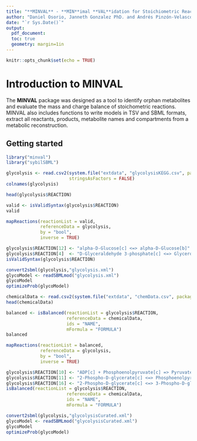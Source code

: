 ```yaml
---
title: "**MINVAL** - **MIN**imal **VAL**idation for Stoichiometric Reactions"
author: "Daniel Osorio, Janneth Gonzalez PhD. and Andrés Pinzón-Velasco PhD."
date: "`r Sys.Date()`"
output:
  pdf_document:
  toc: true
  geometry: margin=1in
---
```

<!--
%\VignetteEngine{knitr::rmarkdown}
%\VignetteIndexEntry{MINVAL - MINimal VALidation for Stoichiometric Reactions}
-->
```r
knitr::opts_chunk$set(echo = TRUE)
```
# Introduction to MINVAL
The **MINVAL** package was designed as a tool to identify orphan metabolites and evaluate the mass and charge balance of stoichometric reactions. MINVAL also includes functions to write models in TSV and SBML formats, extract all reactants, products, metabolite names and compartments from a metabolic reconstruction.

## Getting started
```r
library("minval")
library("sybilSBML")
```

```r
glycolysis <- read.csv2(system.file("extdata", "glycolysisKEGG.csv", package = "minval"),
                        stringsAsFactors = FALSE)
colnames(glycolysis)
```

```r
head(glycolysis$REACTION)
```

```r
valid <- isValidSyntax(glycolysis$REACTION)
valid
```

```r
mapReactions(reactionList = valid,
             referenceData = glycolysis,
             by = "bool",
             inverse = TRUE)
```

```r
glycolysis$REACTION[12] <- "alpha-D-Glucose[c] <=> alpha-D-Glucose[b]"
glycolysis$REACTION[4]  <- "D-Glyceraldehyde 3-phosphate[c] <=> Glycerone phosphate[c]"
isValidSyntax(glycolysis$REACTION)
```

```r
convert2sbml(glycolysis,"glycolysis.xml")
glycoModel <- readSBMLmod("glycolysis.xml")
glycoModel
optimizeProb(glycoModel)
```

```r
chemicalData <- read.csv2(system.file("extdata", "chemData.csv", package = "minval"))
head(chemicalData)
```

```r
balanced <- isBalanced(reactionList = glycolysis$REACTION,
                       referenceData = chemicalData,
                       ids = "NAME",
                       mFormula = "FORMULA")
balanced
```

```r
mapReactions(reactionList = balanced,
             referenceData = glycolysis,
             by = "bool",
             inverse = TRUE)
```

```r
glycolysis$REACTION[10] <- "ADP[c] + Phosphoenolpyruvate[c] => Pyruvate[c] + ATP[c]"
glycolysis$REACTION[11] <- "2-Phospho-D-glycerate[c] <=> Phosphoenolpyruvate[c] + H2O[c]"
glycolysis$REACTION[16] <- "2-Phospho-D-glycerate[c] <=> 3-Phospho-D-glycerate[c]"
isBalanced(reactionList = glycolysis$REACTION,
                       referenceData = chemicalData,
                       ids = "NAME",
                       mFormula = "FORMULA")
```
```r
convert2sbml(glycolysis,"glycolysisCurated.xml")
glycoModel <- readSBMLmod("glycolysisCurated.xml")
glycoModel
optimizeProb(glycoModel)
```
